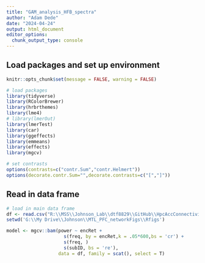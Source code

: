 ```yaml
---
title: "GAM_analysis_HFB_spectra"
author: "Adam Dede"
date: "2024-04-24"
output: html_document
editor_options: 
  chunk_output_type: console
---
```


## Load packages and set up environment

```r

knitr::opts_chunk$set(message = FALSE, warning = FALSE)

# load packages
library(tidyverse)
library(RColorBrewer)
library(hrbrthemes)
library(lme4)
# library(lmerOut)
library(lmerTest)
library(car)
library(ggeffects)
library(emmeans)
library(effects)
library(mgcv)

# set contrasts
options(contrasts=c("contr.Sum","contr.Helmert"))
options(decorate.contr.Sum="",decorate.contrasts=c("[","]"))

```

## Read in data frame

```r

# load in main data frame
df <- read.csv("R:\\MSS\\Johnson_Lab\\dtf8829\\GitHub\\HpcAccConnectivityProject\\HFBpeakPowerSpectra.csv", header = T)
setwd('G:\\My Drive\\Johnson\\MTL_PFC_networkFigs\\Rfigs')

model <- mgcv::bam(power ~ encRet + 
                     s(freq, by = encRet,k = .05*600,bs = 'cr') + 
                     s(freq, )
                     s(subID, bs = 're'), 
                   data = df, family = scat(), select = T)

```

